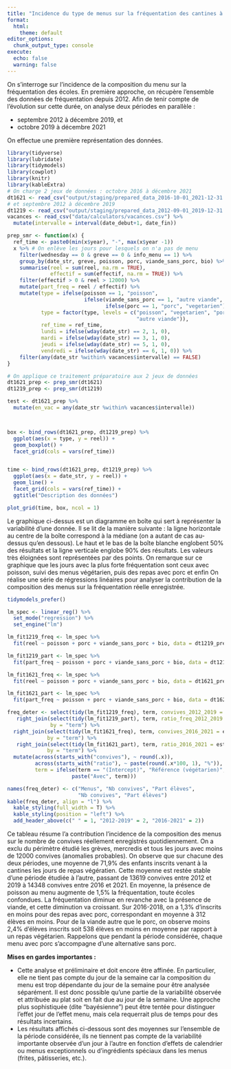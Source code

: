 ```yaml
---
title: "Incidence du type de menus sur la fréquentation des cantines à Nantes"
format:
  html:
    theme: default
editor_options: 
  chunk_output_type: console
execute:
  echo: false
  warning: false
---
```


On s'interroge sur l'incidence de la composition du menu sur la fréquentation des écoles. En première approche, on récupère l'ensemble des données de fréquentation depuis 2012. Afin de tenir compte de l'évolution sur cette durée, on analyse deux périodes en parallèle :

- septembre 2012 à décembre 2019, et 
- octobre 2019 à décembre 2021

On effectue une première représentation des données.

```r
library(tidyverse)
library(lubridate)
library(tidymodels)
library(cowplot)
library(knitr)
library(kableExtra)
# On charge 2 jeux de données : octobre 2016 à décembre 2021
dt1621 <- read_csv("output/staging/prepared_data_2016-10-01_2021-12-31.csv")
# et septembre 2012 à décembre 2019
dt1219 <- read_csv("output/staging/prepared_data_2012-09-01_2019-12-31.csv")
vacances <- read_csv("data/calculators/vacances.csv") %>% 
  mutate(intervalle = interval(date_debut+1, date_fin))

prep_smr <- function(x) {
  ref_time <- paste0(min(x$year), "-", max(x$year -1))
  x %>% # On enlève les jours pour lesquels on n'a pas de menu 
    filter(wednesday == 0 & greve == 0 & info_menu == 1) %>%
    group_by(date_str, greve, poisson, porc, viande_sans_porc, bio) %>%
    summarise(reel = sum(reel, na.rm = TRUE),
              effectif = sum(effectif, na.rm = TRUE)) %>%
    filter(effectif > 0 & reel > 12000) %>%
    mutate(part_freq = reel / effectif) %>%
    mutate(type = ifelse(poisson == 1, "poisson", 
                         ifelse(viande_sans_porc == 1, "autre viande",
                                ifelse(porc == 1, "porc", "vegetarien"))),
           type = factor(type, levels = c("poisson", "vegetarien", "porc",
                                          "autre viande")),
           ref_time = ref_time,
           lundi = ifelse(wday(date_str) == 2, 1, 0),
           mardi = ifelse(wday(date_str) == 3, 1, 0),
           jeudi = ifelse(wday(date_str) == 5, 1, 0),
           vendredi = ifelse(wday(date_str) == 6, 1, 0)) %>%
    filter(any(date_str %within% vacances$intervalle) == FALSE)
} 

# On applique ce traitement préparatoire aux 2 jeux de données
dt1621_prep <- prep_smr(dt1621)
dt1219_prep <- prep_smr(dt1219)

test <- dt1621_prep %>%
  mutate(en_vac = any(date_str %within% vacances$intervalle))



box <- bind_rows(dt1621_prep, dt1219_prep) %>%
  ggplot(aes(x = type, y = reel)) + 
  geom_boxplot() + 
  facet_grid(cols = vars(ref_time))


time <- bind_rows(dt1621_prep, dt1219_prep) %>%
  ggplot(aes(x = date_str, y = reel)) + 
  geom_line() + 
  facet_grid(cols = vars(ref_time)) +
  ggtitle("Description des données")

plot_grid(time, box, ncol = 1)
```

Le graphique ci-dessus est un diagramme en boîte qui sert à représenter la variabilité d'une donnée. Il se lit de la manière suivante : la ligne horizontale au centre de la boîte correspond à la médiane (on a autant de cas au-dessus qu'en dessous). Le haut et le bas de la boîte blanche englobent 50% des résultats et la ligne verticale englobe 90% des résultats. Les valeurs très éloignées sont représentées par des points. On remarque sur ce graphique que les jours avec la plus forte fréquentation sont ceux avec poisson, suivi des menus végétarien, puis des repas avec porc et enfin 
On réalise une série de régressions linéaires pour analyser la contribution de la composition des menus sur la fréquentation réelle enregistrée.

```r
tidymodels_prefer()

lm_spec <- linear_reg() %>%
  set_mode("regression") %>%
  set_engine("lm")

lm_fit1219_freq <- lm_spec %>%
  fit(reel ~ poisson + porc + viande_sans_porc + bio, data = dt1219_prep)

lm_fit1219_part <- lm_spec %>%
  fit(part_freq ~ poisson + porc + viande_sans_porc + bio, data = dt1219_prep)

lm_fit1621_freq <- lm_spec %>%
  fit(reel ~ poisson + porc + viande_sans_porc + bio, data = dt1621_prep)

lm_fit1621_part <- lm_spec %>%
  fit(part_freq ~ poisson + porc + viande_sans_porc + bio, data = dt1621_prep)

freq_deter <- select(tidy(lm_fit1219_freq), term, convives_2012_2019 = estimate) %>%
   right_join(select(tidy(lm_fit1219_part), term, ratio_freq_2012_2019 = estimate),
              by = "term") %>%
  right_join(select(tidy(lm_fit1621_freq), term, convives_2016_2021 = estimate),
             by = "term") %>%
   right_join(select(tidy(lm_fit1621_part), term, ratio_2016_2021 = estimate),
             by = "term") %>%
  mutate(across(starts_with("convives"), ~ round(.x)),
         across(starts_with("ratio"), ~ paste(round(.x*100, 1), "%")),
         term = ifelse(term == "(Intercept)", "Référence (végétarien)", 
                     paste("Avec", term)))

names(freq_deter) <- c("Menus", "Nb convives", "Part élèves", 
                       "Nb convives", "Part élèves")
kable(freq_deter, align = "l") %>%
  kable_styling(full_width = T) %>%
  kable_styling(position = "left") %>%
  add_header_above(c(" " = 1, "2012-2019" = 2, "2016-2021" = 2))
```

Ce tableau résume l'a contribution l'incidence de la composition des menus sur le nombre de convives réellement enregistrés quotidiennement. On a exclu du périmètre étudié les grèves, mercredis et tous les jours avec moins de 12000 convives (anomalies probables). On observe que sur chacune des deux périodes, une moyenne de 71,9% des enfants inscrits venant à la cantines les jours de repas végératien. Cette moyenne est restée stable d'une période étudiée à l'autre, passant de 13619 convives entre 2012 et 2019 à 14348 convives entre 2016 et 2021. En moyenne, la présence de poisson au menu augmente de 1,5% la fréquentation, toute écoles confondues. La fréquentation diminue en revanche avec la présence de viande, et cette diminution va croissant. Sur 2016-2018, on a 1,3% d'inscrits en moins pour des repas avec porc, correspondant en moyenne à 312 élèves en moins. Pour de la viande autre que le porc, on observe moins 2,4% d'élèves inscrits soit 538 élèves en moins en moyenne par rapport à un repas végétarien. Rappelons que pendant la période considérée, chaque menu avec porc s'accompagne d'une alternative sans porc.   

**Mises en gardes importantes :** 

- Cette analyse et préliminaire et doit encore être affinée. En particulier, elle ne tient pas compte du jour de la semaine car la composition du menu est trop dépendante du jour de la semaine pour être analysée séparément. Il est donc possible qu'une partie de la variabilité observée et attribuée au plat soit en fait due au jour de la semaine. Une approche plus sophistiquée (dite "bayésienne") peut être tentée pour distinguer l'effet jour de l'effet menu, mais cela requerrait plus de temps pour des résultats incertains.
- Les résultats affichés ci-dessous sont des moyennes sur l'ensemble de la période considérée, ils ne tiennent pas compte de la variabilité importante observée d'un jour à l'autre en fonction d'effets de calendrier ou menus exceptionnels ou d'ingrédients spéciaux dans les menus (frites, pâtisseries, etc.).